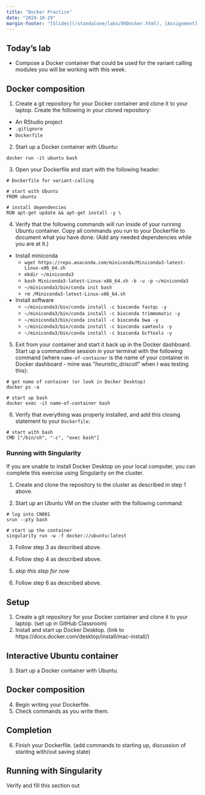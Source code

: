 ```yaml
---
title: "Docker Practice"
date: "2024-10-29"
margin-footer: "[Slides](/standalone/labs/09Docker.html), [Assignment](/standalone/hw/L09Docker.html)"
---
```


## Today's lab

-   Compose a Docker container that could be used for the variant calling modules you will be working with this week.

:::{.content-visible when-profile="book"}
## Docker composition

1. Create a git repository for your Docker container and clone it to your laptop. Create the following in your cloned repository:
  * An RStudio project
  * `.gitignore`
  * `Dockerfile`

2. Start up a Docker container with Ubuntu:

```
docker run -it ubuntu bash
```

3. Open your Dockerfile and start with the following header:

```
# Dockerfile for variant-calling

# start with Ubuntu
FROM ubuntu

# install dependencies
RUN apt-get update && apt-get install -y \
```

4. Verify that the following commands will run inside of your running Ubuntu container. Copy all commands you run to your Dockerfile to document what you have done. (Add any needed dependencies while you are at it.)

  * Install miniconda
    * `wget https://repo.anaconda.com/miniconda/Miniconda3-latest-Linux-x86_64.sh`
    * `mkdir ~/miniconda3`
    * `bash Miniconda3-latest-Linux-x86_64.sh -b -u -p ~/miniconda3`
    * `~/miniconda3/bin/conda init bash`
    * `rm /Miniconda3-latest-Linux-x86_64.sh`
  * Install software
    * `~/miniconda3/bin/conda install -c bioconda fastqc -y`
    * `~/miniconda3/bin/conda install -c bioconda trimmomatic -y`
    * `~/miniconda3/bin/conda install -c bioconda bwa -y`
    * `~/miniconda3/bin/conda install -c bioconda samtools -y`
    * `~/miniconda3/bin/conda install -c bioconda bcftools -y`

5. Exit from your container and start it back up in the Docker dashboard. Start up a commandline session in your terminal with the following command (where `name-of-container` is the name of your container in Docker dashboard - mine was "*heuristic_driscoll*" when I was testing this):

```
# get name of container (or look in Docker Desktop)
docker ps -a

# start up bash
docker exec -it name-of-container bash
```

6. Verify that everything was properly installed, and add this closing statement to your `Dockerfile`:

```
# start with bash
CMD ["/bin/sh", "-c", "exec bash"]
```


### Running with Singularity

If you are unable to install Docker Desktop on your local computer, you can complete this exercise using Singularity on the cluster.

1. Create and clone the repository to the cluster as described in step 1 above.

2. Start up an Ubuntu VM on the cluster with the following command:

<!-- this presumes singularity is working on the server :P, would still like to get this working -->
```
# log into CN001
srun --pty bash

# start up the container
singularity run -w -f docker://ubuntu:latest
```

3. Follow step 3 as described above.

4. Follow step 4 as described above.

5. *skip this step for now*

6. Follow step 6 as described above.
:::

:::{.content-visible when-profile="slides"}

## Setup

1. Create a git repository for your Docker container and clone it to your laptop. (set up in GitHub Classroom)
2. Install and start up Docker Desktop. (link to https://docs.docker.com/desktop/install/mac-install/)

## Interactive Ubuntu container

3. Start up a Docker container with Ubuntu.

## Docker composition

4. Begin writing your Dockerfile.
5. Check commands as you write them.

## Completion
6. Finish your Dockerfile. (add commands to starting up, discussion of staritng with/out saving state)

## Running with Singularity

Verify and fill this section out

:::

<!--
### Run on Dr Johnson's computer

And, if it isn't working on the server... Log into Dr Johnson's laptop using ssh.

* Need to have an account set up for them.
* Need to have Docker Desktop running on their account (switch accounts without logging out)
-->
